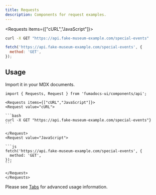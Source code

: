 ```yaml
---
title: Requests
description: Components for request examples.
---
```



<Requests items={["cURL","JavaScript"]}>

<Request value="cURL">

```bash
curl -X GET "https://api.fake-museum-example.com/special-events"
```

</Request>

<Request value="JavaScript">

```js
fetch('https://api.fake-museum-example.com/special-events', {
  method: 'GET',
});
```

</Request>

</Requests>

## Usage

Import it in your MDX documents.

````mdx title="tickets.mdx"
import { Requests, Request } from 'fumadocs-ui/components/api';

<Requests items={["cURL","JavaScript"]}>
<Request value="cURL">

```bash
curl -X GET "https://api.fake-museum-example.com/special-events"}
```

</Request>
<Request value="JavaScript">

```js
fetch('https://api.fake-museum-example.com/special-events', {
  method: 'GET',
});
```

</Request>
</Requests>
````

Please see [Tabs](/docs/ui/components/tabs) for advanced usage information.
